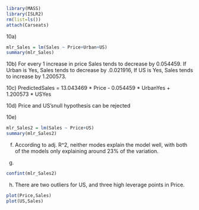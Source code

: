 ```{r}
library(MASS)
library(ISLR2)
rm(list=ls())
attach(Carseats)
```

10a)

```{r}
mlr_Sales = lm(Sales ~ Price+Urban+US)
summary(mlr_Sales)
```

10b) For every 1 increase in price Sales tends to decrease by 0.054459. If Urban is Yes, Sales tends to decrease by .0.021916, If US is Yes, Sales tends to increase by 1.200573.

10c) PredictedSales = 13.043469 \* Price - 0.054459 \* UrbanYes + 1.200573 \* USYes

10d) Price and US'snull hypothesis can be rejected

10e)

```{r}
mlr_Sales2 = lm(Sales ~ Price+US)
summary(mlr_Sales2)

```

f) According to adj. R\^2, neither modes explain the model well, with both of the models only explaining around 23% of the variation.

g)

```{r}
confint(mlr_Sales2)
```

h) There are two outliers for US, and three high leverage points in Price.

```{r}
plot(Price,Sales)
plot(US,Sales)
```

